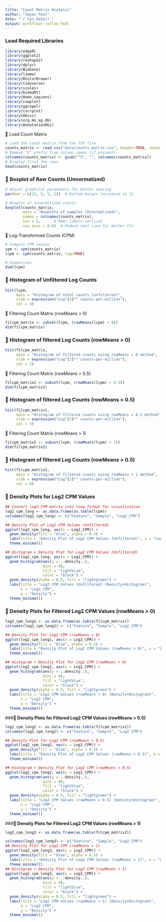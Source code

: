 ```yaml
---
title: "Count Matrix Analysis"
author: "Sayan Paul"
date: "`r Sys.Date()`"
output: workflowr::wflow_html
---
```


### **Load Required Libraries**
```r
library(edgeR)
library(ggplot2)
library(reshape2)
library(dplyr)
library(Biobase)
library(limma)
library(RColorBrewer)
library(tidyverse)
library(scales)
library(biomaRt)
library(Homo.sapiens)
library(cowplot)
library(ggrepel)
library(corrplot)
library(Hmisc)
library(org.Hs.eg.db)
library(AnnotationDbi)
```

📍 Load Count Matrix
```r
# Load the count matrix from the TSV file
counts_matrix <- read.csv("data/counts_matrix.csv", header=TRUE, check.names=FALSE)
# Remove "X" prefix from column names (if present)
colnames(counts_matrix) <- gsub("^X", "", colnames(counts_matrix))
# Display first few rows
head(counts_matrix)
```

### **📌 Boxplot of Raw Counts (Unnormalized)**
```r
# Adjust graphical parameters for better spacing
par(mar = c(12, 5, 5, 2))  # Bottom margin increased to 12

# Boxplot of unnormalized counts
boxplot(counts_matrix, 
        main = "Boxplots of samples (Unnormalized)", 
        names = colnames(counts_matrix), 
        las = 2,      # Make labels vertical
        cex.axis = 0.6)  # Reduce text size for better fit
```

📍 Log-Transformed Counts (CPM)
```r
# Compute CPM values
cpm <- cpm(counts_matrix)
lcpm <- cpm(counts_matrix, log=TRUE)

# Dimensions
dim(lcpm)
```

### **📌 Histogram of Unfiltered Log Counts**
```r
hist(lcpm,  
     main = "Histogram of total counts (unfiltered)", 
     xlab = expression("Log"[2]*" counts-per-million"), 
     col = 4)
```

📍 Filtering Count Matrix (rowMeans > 0)
```r
filcpm_matrix <- subset(lcpm, (rowMeans(lcpm) > 0))
dim(filcpm_matrix)
```

### **📌 Histogram of filtered Log Counts (rowMeans > 0)**
```r
hist(filcpm_matrix,  
     main = "Histogram of filtered counts using rowMeans > 0 method", 
     xlab = expression("Log"[2]*" counts-per-million"), 
     col = 2)
```

📍 Filtering Count Matrix (rowMeans > 0.5)
```r
filcpm_matrix1 <- subset(lcpm, (rowMeans(lcpm) > 0.5))
dim(filcpm_matrix1)
```

### **📌 Histogram of filtered Log Counts (rowMeans > 0.5)**
```r
hist(filcpm_matrix1,  
     main = "Histogram of filtered counts using rowMeans > 0.5 method", 
     xlab = expression("Log"[2]*" counts-per-million"), 
     col = 5)
```

📍 Filtering Count Matrix (rowMeans > 1)
```r
filcpm_matrix2 <- subset(lcpm, (rowMeans(lcpm) > 1))
dim(filcpm_matrix2)
```

### **📌 Histogram of filtered Log Counts (rowMeans > 0.5)**
```r
hist(filcpm_matrix2,  
     main = "Histogram of filtered counts using rowMeans > 1 method", 
     xlab = expression("Log"[2]*" counts-per-million"), 
     col = 6)
```


### **📌 Density Plots for Log2 CPM Values**
```r
## Convert log2 CPM matrix into long format for visualization
log2_cpm_long <- as.data.frame(as.table(lcpm))
colnames(log2_cpm_long) <- c("Feature", "Sample", "Log2_CPM")

## Density Plot of Log2 CPM Values (Unfiltered)
ggplot(log2_cpm_long, aes(x = Log2_CPM)) +
  geom_density(fill = "blue", alpha = 0.5) +
  labs(title = "Density Plot of Log2 CPM Values (Unfiltered)", x = "Log2 CPM", y = "Density") +
  theme_minimal()

## Histogram + Density Plot for Log2 CPM Values (Unfiltered)
ggplot(log2_cpm_long, aes(x = Log2_CPM)) +
  geom_histogram(aes(y = ..density..),
                 bins = 40,
                 fill = "lightblue",
                 color = "black") +
  geom_density(alpha = 0.5, fill = "lightgreen") +
  labs(title = "Log2 CPM Values (Unfiltered) (Density+Histogram)",
       x = "Log2 CPM",
       y = "Density") +
  theme_minimal()
```

### **📌 Density Plots for Filtered Log2 CPM Values (rowMeans > 0)**
```r
log2_cpm_long1 <- as.data.frame(as.table(filcpm_matrix))
colnames(log2_cpm_long1) <- c("Feature", "Sample", "Log2_CPM")

## Density Plot for Log2 CPM (rowMeans > 0)
ggplot(log2_cpm_long1, aes(x = Log2_CPM)) +
  geom_density(fill = "blue", alpha = 0.5) +
  labs(title = "Density Plot of Log2 CPM Values (rowMeans > 0)", x = "Log2 CPM", y = "Density") +
  theme_minimal()

## Histogram + Density Plot for Log2 CPM (rowMeans > 0)
ggplot(log2_cpm_long1, aes(x = Log2_CPM)) +
  geom_histogram(aes(y = ..density..),
                 bins = 40,
                 fill = "lightblue",
                 color = "black") +
  geom_density(alpha = 0.5, fill = "lightgreen") +
  labs(title = "Log2 CPM Values (rowMeans > 0) (Density+Histogram)",
       x = "Log2 CPM",
       y = "Density") +
  theme_minimal()
```

###**📌 Density Plots for Filtered Log2 CPM Values (rowMeans > 0.5)**
```r
log2_cpm_long2 <- as.data.frame(as.table(filcpm_matrix1))
colnames(log2_cpm_long2) <- c("Feature", "Sample", "Log2_CPM")

## Density Plot for Log2 CPM (rowMeans > 0.5)
ggplot(log2_cpm_long2, aes(x = Log2_CPM)) +
  geom_density(fill = "blue", alpha = 0.5) +
  labs(title = "Density Plot of Log2 CPM Values (rowMeans > 0.5)", x = "Log2 CPM", y = "Density") +
  theme_minimal()

## Histogram + Density Plot for Log2 CPM (rowMeans > 0.5)
ggplot(log2_cpm_long2, aes(x = Log2_CPM)) +
  geom_histogram(aes(y = ..density..),
                 bins = 40,
                 fill = "lightblue",
                 color = "black") +
  geom_density(alpha = 0.5, fill = "lightgreen") +
  labs(title = "Log2 CPM Values (rowMeans > 0.5) (Density+Histogram)",
       x = "Log2 CPM",
       y = "Density") +
  theme_minimal()
```

###**📌 Density Plots for Filtered Log2 CPM Values (rowMeans > 1)**
```r
log2_cpm_long3 <- as.data.frame(as.table(filcpm_matrix2))

colnames(log2_cpm_long3) <- c("Feature", "Sample", "Log2_CPM")
## Density Plot for Log2 CPM (rowMeans > 1)
ggplot(log2_cpm_long3, aes(x = Log2_CPM)) +
  geom_density(fill = "blue", alpha = 0.5) +
  labs(title = "Density Plot of Log2 CPM Values (rowMeans > 1)", x = "Log2 CPM", y = "Density") +
  theme_minimal()
## Histogram + Density Plot for Log2 CPM (rowMeans > 1)
ggplot(log2_cpm_long3, aes(x = Log2_CPM)) +
  geom_histogram(aes(y = ..density..),
                 bins = 40,
                 fill = "lightblue",
                 color = "black") +
  geom_density(alpha = 0.5, fill = "lightgreen") +
  labs(title = "Log2 CPM Values (rowMeans > 1) (Density+Histogram)",
       x = "Log2 CPM",
       y = "Density") +
  theme_minimal()
```
